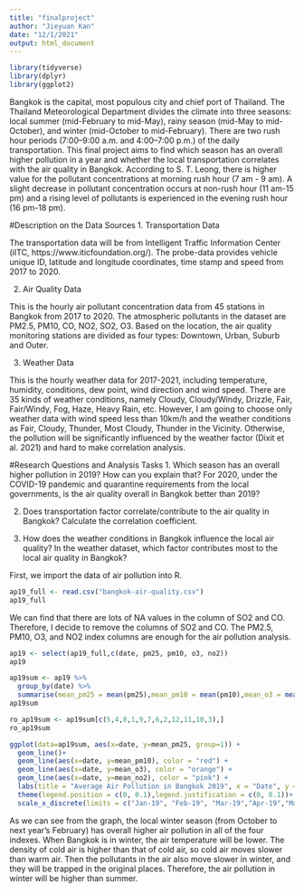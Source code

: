 ```yaml
---
title: "finalproject"
author: "Jieyuan Kan"
date: "12/1/2021"
output: html_document
---
```


```r
library(tidyverse)
library(dplyr)
library(ggplot2)
```

Bangkok is the capital, most populous city and chief port of Thailand. The Thailand Meteorological Department divides the climate into three seasons: local summer (mid-February to mid-May), rainy season (mid-May to mid-October), and winter (mid-October to mid-February). There are two rush hour periods (7:00–9:00 a.m. and 4:00–7:00 p.m.) of the daily transportation. This final project aims to find which season has an overall higher pollution in a year and whether the local transportation correlates with the air quality in Bangkok. According to S. T. Leong, there is higher value for the pollutant concentrations at morning rush hour (7 am - 9 am). A slight decrease in pollutant concentration occurs at non-rush hour (11 am-15 pm) and a rising level of pollutants is experienced in the evening rush hour (16 pm-18 pm).

#Description on the Data Sources
1. Transportation Data

The transportation data will be from Intelligent Traffic Information Center (iITC, https://www.iticfoundation.org/). The probe-data provides vehicle unique ID, latitude and longitude coordinates, time stamp and speed from 2017 to 2020. 

2. Air Quality Data

This is the hourly air pollutant concentration data from 45 stations in Bangkok from 2017 to 2020. The atmospheric pollutants in the dataset are PM2.5, PM10, CO, NO2, SO2, O3. Based on the location, the air quality monitoring stations are divided as four types: Downtown, Urban, Suburb and Outer.

3. Weather Data

This is the hourly weather data for 2017-2021, including temperature, humidity, conditions, dew point, wind direction and wind speed. There are 35 kinds of weather conditions, namely Cloudy, Cloudy/Windy, Drizzle, Fair, Fair/Windy, Fog, Haze, Heavy Rain, etc. However, I am going to choose only weather data with wind speed less than 10km/h and the weather conditions as Fair, Cloudy, Thunder, Most Cloudy, Thunder in the Vicinity. Otherwise, the pollution will be significantly influenced by the weather factor (Dixit et al. 2021) and hard to make correlation analysis. 

#Research Questions and Analysis Tasks
1. Which season has an overall higher pollution in 2019? How can you explain that? For 2020, under the COVID-19 pandemic and quarantine requirements from the local governments, is the air quality overall in Bangkok better than 2019? 

2. Does transportation factor correlate/contribute to the air quality in Bangkok? Calculate the correlation coefficient.

3. How does the weather conditions in Bangkok influence the local air quality? In the weather dataset, which factor contributes most to the local air quality in Bangkok?

First, we import the data of air pollution into R.

```r
ap19_full <- read.csv("bangkok-air-quality.csv")
ap19_full
```
We can find that there are lots of NA values in the column of SO2 and CO. Therefore, I decide to remove the columns of SO2 and CO. The PM2.5, PM10, O3, and NO2 index columns are enough for the air pollution analysis.

```r
ap19 <- select(ap19_full,c(date, pm25, pm10, o3, no2))
ap19
```

```r
ap19sum <- ap19 %>%
  group_by(date) %>%
  summarise(mean_pm25 = mean(pm25),mean_pm10 = mean(pm10),mean_o3 = mean(o3),mean_no2 = mean(no2))
ap19sum
```
```r
ro_ap19sum <- ap19sum[c(5,4,8,1,9,7,6,2,12,11,10,3),]
ro_ap19sum
```

```r
ggplot(data=ap19sum, aes(x=date, y=mean_pm25, group=1)) +
  geom_line()+
  geom_line(aes(x=date, y=mean_pm10), color = "red") +
  geom_line(aes(x=date, y=mean_o3), color = "orange") +
  geom_line(aes(x=date, y=mean_no2), color = "pink") +
  labs(title = "Average Air Pollution in Bangkok 2019", x = "Date", y = "Air Pollution") +
  theme(legend.position = c(0, 0.1),legend.justification = c(0, 0.1))+
  scale_x_discrete(limits = c("Jan-19", "Feb-19", "Mar-19","Apr-19","May-19","Jun-19","Jul-19","Aug-19","Sep-19","Oct-19","Nov-19","Dec-19"))
```
As we can see from the graph, the local winter season (from October to next year's February) has overall higher air pollution in all of the four indexes. When Bangkok is in winter, the air temperature will be lower. The density of cold air is higher than that of cold air, so cold air moves slower than warm air. Then the pollutants in the air also move slower in winter, and they will be trapped in the original places. Therefore, the air pollution in winter will be higher than summer. 










